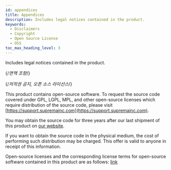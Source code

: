 ```yaml
---
id: appendices
title: Appendices
description: Includes legal notices contained in the product.
keywords:
  - Disclaimers
  - Copyright
  - Open Source License
  - OSS
toc_max_heading_level: 3
---
```


Includes legal notices contained in the product.

{/*면책 조항*/}

<DocumentA />

<PageBreak />

{/*저작권 공지, 오픈 소스 라이선스*/}

<DocumentB />

This product contains open-source software. To request the source code covered under GPL, LGPL, MPL, and other open-source licenses which require distribution of the source code, please visit [https://support.supremainc.com](https://support.supremainc.com).

You may obtain the source code for three years after our last shipment of this product on [our website](https://support.supremainc.com).

If you want to obtain the source code in the physical medium, the cost of performing such distribution may be charged. This offer is valid to anyone in receipt of this information.

Open-source licenses and the corresponding license terms for open-source software contained in this product are as follows: [link](opensourcelicenses.txt)
